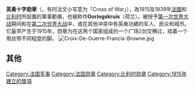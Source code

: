 {{Unreferenced|time=2018-10-11T02:42:24+00:00}}
{{rough translation}}
'''英勇十字勋章'''（{{lang-fr|'''Croix de Guerre'''}}，有时法文小写{{lang|fr|'''''Croix de guerre'''''}}意为「Cross of War」），為1915及1939年[[法國|法國]]和[[比利时|比利时]]所設置的軍事勳徽，也被称作'''Oorlogskruis'''（荷兰）。被授予[[第一次世界大战|第一次世界大战]]期间和在[[第二次世界大战|第二次世界大战]]中，或在其他冲突中有英勇功績的军人、民众和城市。它最早产生于1915年，勋章为在这两个国家组成的一个广场2剑交横过，挂着一个用丝带不同程度的脚。
[[File:Croix-De-Guerre-Francis-Browne.jpg|right]]

==其他==


{{Authority control}}
[[Category:法国军事|Category:法国军事]]
[[Category:法国勋章|Category:法国勋章]]
[[Category:比利时勋章|Category:比利时勋章]]
[[Category:1915年建立的獎項|Category:1915年建立的獎項]]